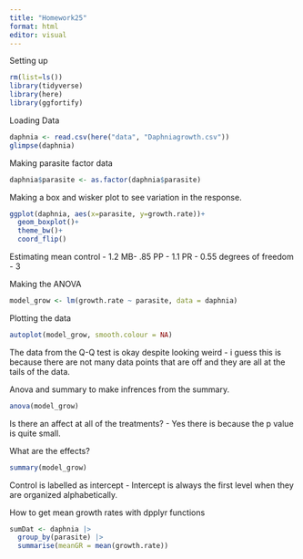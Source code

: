 ```yaml
---
title: "Homework25"
format: html
editor: visual
---
```


Setting up

```r
rm(list=ls())
library(tidyverse)
library(here)
library(ggfortify)
```

Loading Data

```r
daphnia <- read.csv(here("data", "Daphniagrowth.csv"))
glimpse(daphnia)
```

Making parasite factor data

```r
daphnia$parasite <- as.factor(daphnia$parasite)
```

Making a box and wisker plot to see variation in the response. 

```r
ggplot(daphnia, aes(x=parasite, y=growth.rate))+
  geom_boxplot()+
  theme_bw()+
  coord_flip()

```

Estimating mean
control - 1.2
MB- .85
PP - 1.1
PR - 0.55
degrees of freedom - 3

Making the ANOVA

```r
model_grow <- lm(growth.rate ~ parasite, data = daphnia)
```

Plotting the data

```r
autoplot(model_grow, smooth.colour = NA)
```
The data from the Q-Q test is okay despite looking weird
- i guess this is because there are not many data points that are off and they are all at the tails of the data. 

Anova and summary to make infrences from the summary. 

```r
anova(model_grow)
```
Is there an affect at all of the treatments?
- Yes there is because the p value is quite small.

What are the effects?

```r
summary(model_grow)
```

Control is labelled as intercept
- Intercept is always the first level when they are organized alphabetically. 

How to get mean growth rates with dpplyr functions

```r
sumDat <- daphnia |> 
  group_by(parasite) |> 
  summarise(meanGR = mean(growth.rate))
```




















